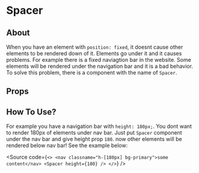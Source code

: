 
<Meta title="Components/Spacer/Spacer" />

# Spacer

## About

When you have an element with `position: fixed`, it doesnt cause other elements to be rendered down of it. Elements go under it and it causes problems.
For example there is a fixed naviagtion bar in the website. Some elements will be rendered under the navigation bar and it is a bad behavior.
To solve this problem, there is a component with the name of `Spacer`.

## Props

<ArgTypes of={Spacer} />

## How To Use?

For example you have a navigation bar with `height: 180px;`. You dont want to render 180px of elements under nav bar. Just put `Spacer` component under
the nav bar and give height prop `180`. now other elements will be rendered below nav bar! See the example below:

<Source
  code={`
  <>
    <nav classname="h-[180px] bg-primary">some content</nav>
    <Spacer height={180} />
  </>
  `}
/>
